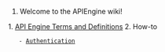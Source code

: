 # Welcome to the APIEngine wiki!

1.  [[APIEngineTermsAndDefinitions.md|API Engine Terms and Definitions]]
2.  How-to
    - [[How-To-Authentication.md|Authentication]]
